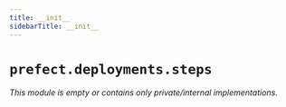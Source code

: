 ```yaml
---
title: __init__
sidebarTitle: __init__
---
```


# `prefect.deployments.steps`

*This module is empty or contains only private/internal implementations.*
